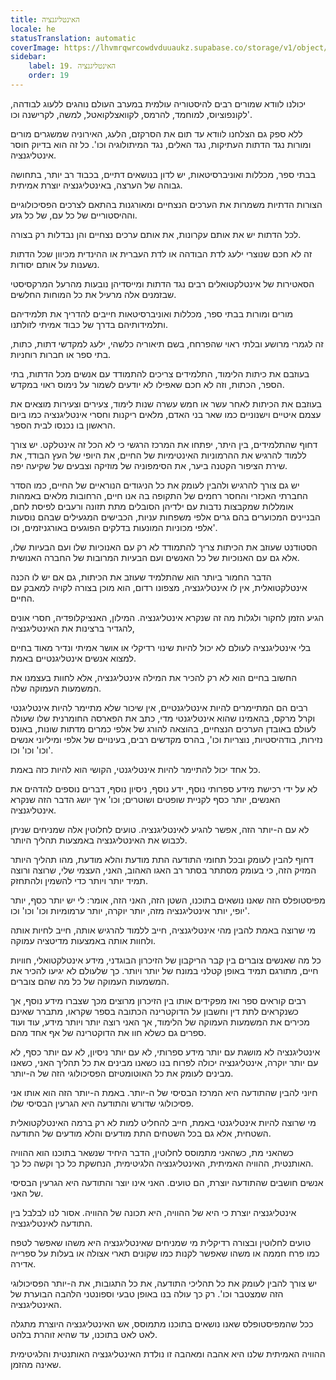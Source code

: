 ```yaml
---
title: האינטליגנציה
locale: he
statusTranslation: automatic
coverImage: https://lhvmrqwrcowdvduuaukz.supabase.co/storage/v1/object/public/strapi-uploads/small_cover-educacion-fundamental.webp-2d51a7828a2b1309555be27f7e2a61a0.webp
sidebar:
    label: 19. האינטליגנציה
    order: 19
---
```

יכולנו לוודא שמורים רבים להיסטוריה עולמית במערב העולם נוהגים ללעוג לבודהה, לקונפוציוס, למוחמד, להרמס, לקוואצלקואטל, למשה, לקרישנה וכו'.

ללא ספק גם הצלחנו לוודא עד תום את הסרקזם, הלעג, האירוניה שמשגרים מורים ומורות נגד הדתות העתיקות, נגד האלים, נגד המיתולוגיה וכו'. כל זה הוא בדיוק חוסר אינטליגנציה.

בבתי ספר, מכללות ואוניברסיטאות, יש לדון בנושאים דתיים, בכבוד רב יותר, בתחושה גבוהה של הערצה, באינטליגנציה יוצרת אמיתית.

הצורות הדתיות משמרות את הערכים הנצחיים ומאורגנות בהתאם לצרכים הפסיכולוגיים וההיסטוריים של כל עם, של כל גזע.

לכל הדתות יש את אותם עקרונות, את אותם ערכים נצחיים והן נבדלות רק בצורה.

זה לא חכם שנוצרי ילעג לדת הבודהה או לדת העברית או ההינדית מכיוון שכל הדתות נשענות על אותם יסודות.

הסאטירות של אינטלקטואלים רבים נגד הדתות ומייסדיהן נובעות מהרעל המרקסיסטי שבזמנים אלה מרעיל את כל המוחות החלשים.

מורים ומורות בבתי ספר, מכללות ואוניברסיטאות חייבים להדריך את תלמידיהם ותלמידותיהם בדרך של כבוד אמיתי לזולתנו.

זה לגמרי מרושע ובלתי ראוי שהפרחח, בשם תיאוריה כלשהי, ילעג למקדשי דתות, כתות, בתי ספר או חברות רוחניות.

בעוזבם את כיתות הלימוד, התלמידים צריכים להתמודד עם אנשים מכל הדתות, בתי הספר, הכתות, וזה לא חכם שאפילו לא יודעים לשמור על נימוס ראוי במקדש.

בעוזבם את הכיתות לאחר עשר או חמש עשרה שנות לימוד, צעירים וצעירות מוצאים את עצמם איטיים וישנוניים כמו שאר בני האדם, מלאים ריקנות וחסרי אינטליגנציה כמו ביום הראשון בו נכנסו לבית הספר.

דחוף שהתלמידים, בין היתר, יפתחו את המרכז הרגשי כי לא הכל זה אינטלקט. יש צורך ללמוד להרגיש את ההרמוניות האינטימיות של החיים, את היופי של העץ הבודד, את שירת הציפור הקטנה ביער, את הסימפוניה של מוזיקה וצבעים של שקיעה יפה.

יש גם צורך להרגיש ולהבין לעומק את כל הניגודים הנוראיים של החיים, כמו הסדר החברתי האכזרי והחסר רחמים של התקופה בה אנו חיים, הרחובות מלאים באמהות אומללות שמקבצות נדבות עם ילדיהן הסובלים מתת תזונה ורעבים לפיסת לחם, הבניינים המכוערים בהם גרים אלפי משפחות עניות, הכבישים המגעילים שבהם נוסעות אלפי מכוניות המונעות בדלקים הפוגעים באורגניזמים, וכו'.

הסטודנט שעוזב את הכיתות צריך להתמודד לא רק עם האנוכיות שלו ועם הבעיות שלו, אלא גם עם האנוכיות של כל האנשים ועם הבעיות המרובות של החברה האנושית.

הדבר החמור ביותר הוא שהתלמיד שעוזב את הכיתות, גם אם יש לו הכנה אינטלקטואלית, אין לו אינטליגנציה, מצפונו רדום, הוא מוכן בצורה לקויה למאבק עם החיים.

הגיע הזמן לחקור ולגלות מה זה שנקרא אינטליגנציה. המילון, האנציקלופדיה, חסרי אונים להגדיר ברצינות את האינטליגנציה,

בלי אינטליגנציה לעולם לא יכול להיות שינוי רדיקלי או אושר אמיתי ונדיר מאוד בחיים למצוא אנשים אינטליגנטיים באמת.

החשוב בחיים הוא לא רק להכיר את המילה אינטליגנציה, אלא לחוות בעצמנו את המשמעות העמוקה שלה.

רבים הם המתיימרים להיות אינטליגנטיים, אין שיכור שלא מתיימר להיות אינטליגנטי וקרל מרקס, בהאמינו שהוא אינטליגנטי מדי, כתב את הפארסה החומרנית שלו שעולה לעולם באובדן הערכים הנצחיים, בהוצאה להורג של אלפי כמרים מדתות שונות, באונס נזירות, בודהיסטיות, נוצריות וכו', בהרס מקדשים רבים, בעינויים של אלפי ומיליוני אנשים וכו' וכו' וכו'.

כל אחד יכול להתיימר להיות אינטליגנטי, הקושי הוא להיות כזה באמת.

לא על ידי רכישת מידע ספרותי נוסף, ידע נוסף, ניסיון נוסף, דברים נוספים להדהים את האנשים, יותר כסף לקניית שופטים ושוטרים; וכו' איך יושג הדבר הזה שנקרא אינטליגנציה.

לא עם ה-יותר הזה, אפשר להגיע לאינטליגנציה. טועים לחלוטין אלה שמניחים שניתן לכבוש את האינטליגנציה באמצעות תהליך היותר.

דחוף להבין לעומק ובכל תחומי התודעה התת מודעת והלא מודעת, מהו תהליך היותר המזיק הזה, כי בעומק מסתתר בסתר רב האגו האהוב, האני, העצמי שלי, שרוצה ורוצה תמיד יותר ויותר כדי להשמין ולהתחזק.

מפיסטופלס הזה שאנו נושאים בתוכנו, השטן הזה, האני הזה, אומר: לי יש יותר כסף, יותר יופי, יותר אינטליגנציה מזה, יותר יוקרה, יותר ערמומיות וכו' וכו' וכו'.

מי שרוצה באמת להבין מהי אינטליגנציה, חייב ללמוד להרגיש אותה, חייב לחיות אותה ולחוות אותה באמצעות מדיטציה עמוקה.

כל מה שאנשים צוברים בין קבר הריקבון של הזיכרון הבוגדני, מידע אינטלקטואלי, חוויות חיים, מתורגם תמיד באופן קטלני במונח של יותר ויותר. כך שלעולם לא יגיעו להכיר את המשמעות העמוקה של כל מה שהם צוברים.

רבים קוראים ספר ואז מפקידים אותו בין הזיכרון מרוצים מכך שצברו מידע נוסף, אך כשנקראים לתת דין וחשבון על הדוקטרינה הכתובה בספר שקראו, מתברר שאינם מכירים את המשמעות העמוקה של הלימוד, אך האני רוצה יותר ויותר מידע, עוד ועוד ספרים גם כשלא חוו את הדוקטרינה של אף אחד מהם.

אינטליגנציה לא מושגת עם יותר מידע ספרותי, לא עם יותר ניסיון, לא עם יותר כסף, לא עם יותר יוקרה, אינטליגנציה יכולה לפרוח בנו כשאנו מבינים את כל תהליך האני, כשאנו מבינים לעומק את כל האוטומטיזם הפסיכולוגי הזה של ה-יותר.

חיוני להבין שהתודעה היא המרכז הבסיסי של ה-יותר. באמת ה-יותר הזה הוא אותו אני פסיכולוגי שדורש והתודעה היא הגרעין הבסיסי שלו.

מי שרוצה להיות אינטליגנטי באמת, חייב להחליט למות לא רק ברמה האינטלקטואלית השטחית, אלא גם בכל השטחים התת מודעים והלא מודעים של התודעה.

כשהאני מת, כשהאני מתמוסס לחלוטין, הדבר היחיד שנשאר בתוכנו הוא ההוויה האותנטית, ההוויה האמיתית, האינטליגנציה הלגיטימית, הנחשקת כל כך וקשה כל כך.

אנשים חושבים שהתודעה יוצרת, הם טועים. האני אינו יוצר והתודעה היא הגרעין הבסיסי של האני.

אינטליגנציה יוצרת כי היא של ההוויה, היא תכונה של ההוויה. אסור לנו לבלבל בין התודעה לאינטליגנציה.

טועים לחלוטין ובצורה רדיקלית מי שמניחים שאינטליגנציה היא משהו שאפשר לטפח כמו פרח חממה או משהו שאפשר לקנות כמו שקונים תארי אצולה או בעלות על ספרייה אדירה.

יש צורך להבין לעומק את כל תהליכי התודעה, את כל התגובות, את ה-יותר הפסיכולוגי הזה שמצטבר וכו'. רק כך עולה בנו באופן טבעי וספונטני הלהבה הבוערת של האינטליגנציה.

ככל שהמפיסטופלס שאנו נושאים בתוכנו מתמוסס, אש האינטליגנציה היוצרת מתגלה לאט לאט בתוכנו, עד שהיא זוהרת בלהט.

ההוויה האמיתית שלנו היא אהבה ומאהבה זו נולדת האינטליגנציה האותנטית והלגיטימית שאינה מהזמן.

